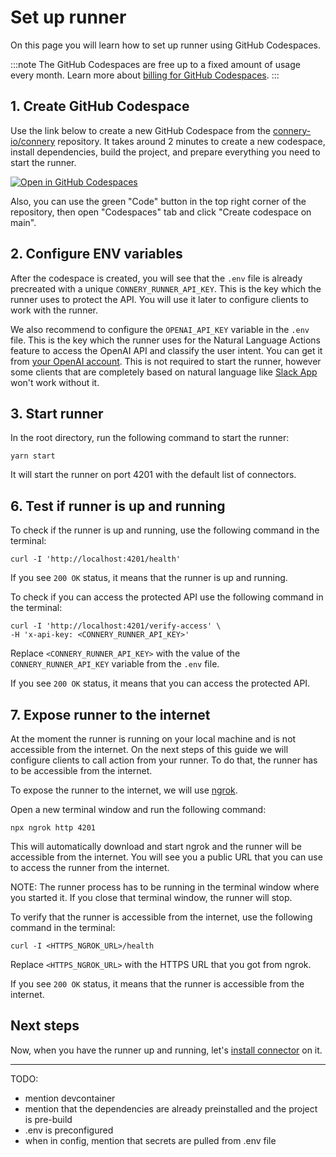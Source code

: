 # Set up runner

On this page you will learn how to set up runner using GitHub Codespaces.

:::note
The GitHub Codespaces are free up to a fixed amount of usage every month.
Learn more about [billing for GitHub Codespaces](https://docs.github.com/en/billing/managing-billing-for-github-codespaces/about-billing-for-github-codespaces).
:::

## 1. Create GitHub Codespace

Use the link below to create a new GitHub Codespace from the [connery-io/connery](https://github.com/connery-io/connery) repository.
It takes around 2 minutes to create a new codespace, install dependencies, build the project, and prepare everything you need to start the runner.

[![Open in GitHub Codespaces](https://github.com/codespaces/badge.svg)](https://github.com/codespaces/new/connery-io/connery?quickstart=1)

Also, you can use the green "Code" button in the top right corner of the repository, then open "Codespaces" tab and click "Create codespace on main".

## 2. Configure ENV variables

After the codespace is created, you will see that the `.env` file is already precreated with a unique `CONNERY_RUNNER_API_KEY`.
This is the key which the runner uses to protect the API.
You will use it later to configure clients to work with the runner.

We also recommend to configure the `OPENAI_API_KEY` variable in the `.env` file.
This is the key which the runner uses for the Natural Language Actions feature to access the OpenAI API and classify the user intent. You can get it from [your OpenAI account](https://platform.openai.com/account/api-keys).
This is not required to start the runner, however some clients that are completely based on natural language like [Slack App](/docs/native-clients/slack) won't work without it.

## 3. Start runner

In the root directory, run the following command to start the runner:

```
yarn start
```

It will start the runner on port 4201 with the default list of connectors.

## 6. Test if runner is up and running

To check if the runner is up and running, use the following command in the terminal:

```
curl -I 'http://localhost:4201/health'
```

If you see `200 OK` status, it means that the runner is up and running.

To check if you can access the protected API use the following command in the terminal:

```
curl -I 'http://localhost:4201/verify-access' \
-H 'x-api-key: <CONNERY_RUNNER_API_KEY>'
```

Replace `<CONNERY_RUNNER_API_KEY>` with the value of the `CONNERY_RUNNER_API_KEY` variable from the `.env` file.

If you see `200 OK` status, it means that you can access the protected API.

## 7. Expose runner to the internet

At the moment the runner is running on your local machine and is not accessible from the internet.
On the next steps of this guide we will configure clients to call action from your runner. To do that, the runner has to be accessible from the internet.

To expose the runner to the internet, we will use [ngrok](https://ngrok.com/).

Open a new terminal window and run the following command:

```
npx ngrok http 4201
```

This will automatically download and start ngrok and the runner will be accessible from the internet.
You will see you a public URL that you can use to access the runner from the internet.

NOTE: The runner process has to be running in the terminal window where you started it. If you close that terminal window, the runner will stop.

To verify that the runner is accessible from the internet, use the following command in the terminal:

```
curl -I <HTTPS_NGROK_URL>/health
```

Replace `<HTTPS_NGROK_URL>` with the HTTPS URL that you got from ngrok.

If you see `200 OK` status, it means that the runner is accessible from the internet.

## Next steps

Now, when you have the runner up and running, let's [install connector](/docs/quick-start/install-connector-on-the-runner) on it.

---

TODO:

- mention devcontainer
- mention that the dependencies are already preinstalled and the project is pre-build
- .env is preconfigured
- when in config, mention that secrets are pulled from .env file
